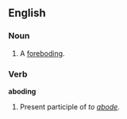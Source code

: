 ==English==
===Noun===
# {{obsolete}} A [[foreboding]].

===Verb===
'''aboding'''
# Present participle of ''to [[abode]]''.